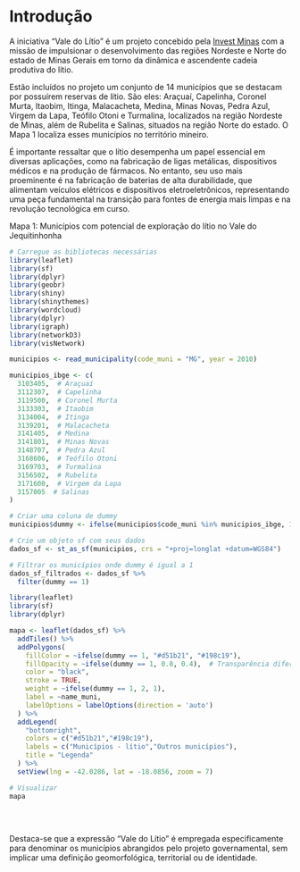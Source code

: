 # Introdução {.unnumbered}

A iniciativa "Vale do Lítio" é um projeto concebido pela [Invest Minas](https://www.investminas.mg.gov.br/) com a missão de impulsionar o desenvolvimento das regiões Nordeste e Norte do estado de Minas Gerais em torno da dinâmica e ascendente cadeia produtiva do lítio.

Estão incluídos no projeto um conjunto de 14 municípios que se destacam por possuírem reservas de lítio. São eles: Araçuaí, Capelinha, Coronel Murta, Itaobim, Itinga, Malacacheta, Medina, Minas Novas, Pedra Azul, Virgem da Lapa, Teófilo Otoni e Turmalina, localizados na região Nordeste de Minas, além de Rubelita e Salinas, situados na região Norte do estado. O Mapa 1 localiza esses municípios no território mineiro.

É importante ressaltar que o lítio desempenha um papel essencial em diversas aplicações, como na fabricação de ligas metálicas, dispositivos médicos e na produção de fármacos. No entanto, seu uso mais proeminente é na fabricação de baterias de alta durabilidade, que alimentam veículos elétricos e dispositivos eletroeletrônicos, representando uma peça fundamental na transição para fontes de energia mais limpas e na revolução tecnológica em curso.

Mapa 1: Municípios com potencial de exploração do lítio no Vale do Jequitinhonha

```r
# Carregue as bibliotecas necessárias
library(leaflet)
library(sf)
library(dplyr)
library(geobr)
library(shiny)
library(shinythemes)
library(wordcloud)
library(dplyr)
library(igraph)
library(networkD3)
library(visNetwork)

municipios <- read_municipality(code_muni = "MG", year = 2010)

```

```r
municipios_ibge <- c(
  3103405,  # Araçuaí
  3112307,  # Capelinha
  3119500,  # Coronel Murta
  3133303,  # Itaobim
  3134004,  # Itinga
  3139201,  # Malacacheta
  3141405,  # Medina
  3141801,  # Minas Novas
  3148707,  # Pedra Azul
  3168606,  # Teófilo Otoni
  3169703,  # Turmalina
  3156502,  # Rubelita
  3171600,  # Virgem da Lapa
  3157005  # Salinas
)

# Criar uma coluna de dummy
municipios$dummy <- ifelse(municipios$code_muni %in% municipios_ibge, 1, 0)

# Crie um objeto sf com seus dados
dados_sf <- st_as_sf(municipios, crs = "+proj=longlat +datum=WGS84")

# Filtrar os municípios onde dummy é igual a 1
dados_sf_filtrados <- dados_sf %>%
  filter(dummy == 1)

library(leaflet)
library(sf)
library(dplyr)

mapa <- leaflet(dados_sf) %>%
  addTiles() %>%
  addPolygons(
    fillColor = ~ifelse(dummy == 1, "#d51b21", "#198c19"),
    fillOpacity = ~ifelse(dummy == 1, 0.8, 0.4),  # Transparência diferente para municípios selecionados
    color = "black",
    stroke = TRUE,
    weight = ~ifelse(dummy == 1, 2, 1),
    label = ~name_muni,
    labelOptions = labelOptions(direction = 'auto')
  ) %>%
  addLegend(
    "bottomright", 
    colors = c("#d51b21","#198c19"), 
    labels = c("Municípios - lítio","Outros municípios"),
    title = "Legenda"
  ) %>%
  setView(lng = -42.0286, lat = -18.0856, zoom = 7)

# Visualizar
mapa



```

<br>

Destaca-se que a expressão "Vale do Lítio" é empregada especificamente para denominar os municípios abrangidos pelo projeto governamental, sem implicar uma definição geomorfológica, territorial ou de identidade.

